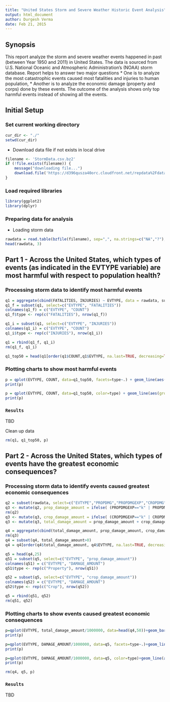 ```yaml
---
title: "United States Storm and Severe Weather Historic Event Analysis"
output: html_document
author: Durgesh Verma
date: Feb 21, 2015
---
```


## Synopsis
This report analyze the storm and severe weather events happened in past (between Year 1950 and 2011) in United States. The data is sourced from U.S. National Oceanic and Atmospheric Administration's (NOAA) storm database. Report helps to answer two major questions
* One is to analyze the most catastrophic events caused most fatalities and injuries to human population, 
* Another is to analyze the economic damage (property and corps) done by these events. 
The outcome of the analysis shows only top harmful events instead of showing all the events.

## Initial Setup
### Set current working directory

```r
cur_dir <- "./"
setwd(cur_dir)
```

* Download data file if not exists in local drive

```r
filename <- 'StormData.csv.bz2'
if (!file.exists(filename)) {
    message("downloading file...")
    download.file('https://d396qusza40orc.cloudfront.net/repdata%2Fdata%2FStormData.csv.bz2', filename, method='curl')
}
```

### Load required libraries

```r
library(ggplot2)
library(dplyr)
```

### Preparing data for analysis

* Loading storm data

```r
rawdata = read.table(bzfile(filename), sep=",", na.strings=c("NA","?"), header=TRUE)
head(rawdata, 3)
```

## Part 1 - Across the United States, which types of events (as indicated in the EVTYPE variable) are most harmful with respect to population health?

### Processing storm data to identify most harmful events

```r
q1 = aggregate(cbind(FATALITIES, INJURIES) ~ EVTYPE, data = rawdata, sum)
q1_f = subset(q1, select=c("EVTYPE", "FATALITIES"))
colnames(q1_f) = c("EVTYPE", "COUNT")
q1_f$type <- rep(c("FATALITIES"), nrow(q1_f))

q1_i = subset(q1, select=c("EVTYPE", "INJURIES"))
colnames(q1_i) = c("EVTYPE", "COUNT")
q1_i$type <- rep(c("INJURIES"), nrow(q1_i))

q1 = rbind(q1_f, q1_i)
rm(q1_f, q1_i)

q1_top50 = head(q1[order(q1$COUNT,q1$EVTYPE, na.last=TRUE, decreasing=TRUE),], 50)

```

### Plotting charts to show most harmful events

```r
p = qplot(EVTYPE, COUNT, data=q1_top50, facets=type~.) + geom_line(aes(group=type)) + labs(title="Top Harmful Storm Events for Population Health", x="Storm Event", y="Number of persons effected") + theme(axis.text.x=element_text(angle=90, hjust=0, vjust=0))
print(p)

p = qplot(EVTYPE, COUNT, data=q1_top50, color=type) + geom_line(aes(group=type)) + labs(title="Top Harmful Storm Events for Population Health", x="Storm Event", y="Number of persons effected") + theme(axis.text.x=element_text(angle=90, hjust=0, vjust=0))
print(p)
```

### `Results`
TBD

Clean up data
```r
rm(q1, q1_top50, p)
```

## Part 2 - Across the United States, which types of events have the greatest economic consequences?

### Processing storm data to identify events caused greatest economic consequences

```r
q2 = subset(rawdata, select=c("EVTYPE","PROPDMG","PROPDMGEXP","CROPDMG","CROPDMGEXP"))
q3 <- mutate(q2, prop_damage_amount = ifelse( (PROPDMGEXP=="k" | PROPDMGEXP=="K"), PROPDMG*1000, ifelse( (PROPDMGEXP=="m" | PROPDMGEXP=="M"), PROPDMG*1000000, ifelse( (PROPDMGEXP=="b" | PROPDMGEXP=="B"), PROPDMG*1000000000, PROPDMG) ) ) )
rm(q2)
q3 <- mutate(q3, crop_damage_amount = ifelse( (CROPDMGEXP=="k" | CROPDMGEXP=="K"), CROPDMG*1000, ifelse( (CROPDMGEXP=="m" | CROPDMGEXP=="M"), CROPDMG*1000000, ifelse( (CROPDMGEXP=="b" | CROPDMGEXP=="B"), CROPDMG*1000000000, CROPDMG) ) ) )
q3 <- mutate(q3, total_damage_amount = prop_damage_amount + crop_damage_amount )

q4 = aggregate(cbind(total_damage_amount, prop_damage_amount, crop_damage_amount) ~ EVTYPE, data = q3, sum)
rm(q3)
q4 = subset(q4, total_damage_amount>0)
q4 = q4[order(q4$total_damage_amount, q4$EVTYPE, na.last=TRUE, decreasing=TRUE),]

q5 = head(q4,25)
q51 = subset(q5, select=c("EVTYPE", "prop_damage_amount"))
colnames(q51) = c("EVTYPE", "DAMAGE_AMOUNT")
q51$type <- rep(c("Property"), nrow(q51))

q52 = subset(q5, select=c("EVTYPE", "crop_damage_amount"))
colnames(q52) = c("EVTYPE", "DAMAGE_AMOUNT")
q52$type <- rep(c("Crop"), nrow(q52))

q5 = rbind(q51, q52)
rm(q51, q52)
```

### Plotting charts to show events caused greatest economic consequences

```r
p=qplot(EVTYPE, total_damage_amount/1000000, data=head(q4,50))+geom_bar(stat="identity")+labs(title="Top Storm Events caused greatest economic consequences", x="Storm Event", y="Damage Amount (in MM USD)")+theme(axis.text.x=element_text(angle=90, hjust=0, vjust=0))
print(p)

p=qplot(EVTYPE, DAMAGE_AMOUNT/1000000, data=q5, facets=type~.)+geom_line(aes(group=type))+labs(title="Top Storm Events caused greatest economic consequences", x="Storm Event", y="Damage Amount (in MM USD)")+theme(axis.text.x=element_text(angle=90, hjust=0, vjust=0))
print(p)

p=qplot(EVTYPE, DAMAGE_AMOUNT/1000000, data=q5, color=type)+geom_line(aes(group=type))+labs(title="Top Storm Events caused greatest economic consequences", x="Storm Event", y="Damage Amount (in MM USD)")+theme(axis.text.x=element_text(angle=90, hjust=0, vjust=0))
print(p)

rm(q4, q5, p)
```

### `Results`
TBD
